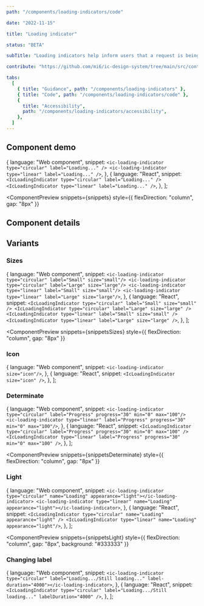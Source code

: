 ```yaml
---
path: "/components/loading-indicators/code"

date: "2022-11-15"

title: "Loading indicator"

status: "BETA"

subTitle: "Loading indicators help inform users that a request is being processed. Circular and linear indicators provide flexibility in design."

contribute: "https://github.com/mi6/ic-design-system/tree/main/src/content/structured/components/loading-indicators"

tabs:
  [
    { title: "Guidance", path: "/components/loading-indicators" },
    { title: "Code", path: "/components/loading-indicators/code" },
    {
      title: "Accessibility",
      path: "/components/loading-indicators/accessibility",
    },
  ]
---
```



## Component demo

  {
    language: "Web component",
    snippet: `<ic-loading-indicator type="circular" label="Loading..." />
<ic-loading-indicator type="linear" label="Loading..." />`,
  },
  {
    language: "React",
    snippet: `<IcLoadingIndicator type="circular" label="Loading..." />
<IcLoadingIndicator type="linear" label="Loading..." />`,
  },
];

<ComponentPreview
  snippets={snippets}
  style={{ flexDirection: "column", gap: "8px" }}
>
  <IcLoadingIndicator type="circular" label="Loading..." />
  <IcLoadingIndicator type="linear" label="Loading..." />
</ComponentPreview>

## Component details

<ComponentDetails component="ic-loading-indicator" />

## Variants

### Sizes

  {
    language: "Web component",
    snippet: `<ic-loading-indicator type="circular" label="Small" size="small"/>
<ic-loading-indicator type="circular" label="Large" size="large"/>
<ic-loading-indicator type="linear" label="Small" size="small"/>
<ic-loading-indicator type="linear" label="Large" size="large"/>`,
  },
  {
    language: "React",
    snippet: `<IcLoadingIndicator type="circular" label="Small" size="small" />
<IcLoadingIndicator type="circular" label="Large" size="large" />
<IcLoadingIndicator type="linear" label="Small" size="small" />
<IcLoadingIndicator type="linear" label="Large" size="large" />`,
  },
];

<ComponentPreview
  snippets={snippetsSizes}
  style={{ flexDirection: "column", gap: "8px" }}
>
  <IcLoadingIndicator type="circular" label="Small" size="small" />
  <IcLoadingIndicator type="circular" label="Large" size="large" />
  <IcLoadingIndicator type="linear" label="Small" size="small" />
  <IcLoadingIndicator type="linear" label="Large" size="large" />
</ComponentPreview>

### Icon

  {
    language: "Web component",
    snippet: `<ic-loading-indicator size="icon"/>`,
  },
  {
    language: "React",
    snippet: `<IcLoadingIndicator size="icon" />`,
  },
];

<ComponentPreview snippets={snippetsIcon}>
  <IcLoadingIndicator size="icon" />
</ComponentPreview>

### Determinate

  {
    language: "Web component",
    snippet: `<ic-loading-indicator type="circular" label="Progress" progress="30" min="0" max="100"/>
<ic-loading-indicator type="linear" label="Progress" progress="30" min="0" max="100"/>`,
  },
  {
    language: "React",
    snippet: `<IcLoadingIndicator type="circular" label="Progress" progress="30" min="0" max="100" />
<IcLoadingIndicator type="linear" label="Progress" progress="30" min="0" max="100" />`,
  },
];

<ComponentPreview
  snippets={snippetsDeterminate}
  style={{ flexDirection: "column", gap: "8px" }}
>
  <IcLoadingIndicator
    type="circular"
    label="Progress"
    progress="30"
    min="0"
    max="100"
  />
  <IcLoadingIndicator
    type="linear"
    label="Progress"
    progress="30"
    min="0"
    max="100"
  />
</ComponentPreview>

### Light

  {
    language: "Web component",
    snippet: `<ic-loading-indicator type="circular" name="Loading" appearance="light"></ic-loading-indicator>
<ic-loading-indicator type="linear" name="Loading" appearance="light"></ic-loading-indicator>`,
  },
  {
    language: "React",
    snippet: `<IcLoadingIndicator type="circular" name="Loading" appearance="light" />
<IcLoadingIndicator type="linear" name="Loading" appearance="light"/>`,
  },
];

<ComponentPreview
  snippets={snippetsLight}
  style={{ flexDirection: "column", gap: "8px", background: "#333333" }}
>
  <IcLoadingIndicator type="circular" name="Loading" appearance="light" />
  <IcLoadingIndicator type="linear" name="Loading" appearance="light" />
</ComponentPreview>

### Changing label

  {
    language: "Web component",
    snippet: `<ic-loading-indicator type="circular" label="Loading.../Still loading..." label-duration="4000"></ic-loading-indicator>`,
  },
  {
    language: "React",
    snippet: `<IcLoadingIndicator type="circular" label="Loading.../Still loading..." labelDuration="4000" />`,
  },
];

<ComponentPreview snippets={snippetsChangingLabel}>
  <IcLoadingIndicator
    type="circular"
    label="Loading.../Still loading..."
    labelDuration="4000"
  />
</ComponentPreview>
